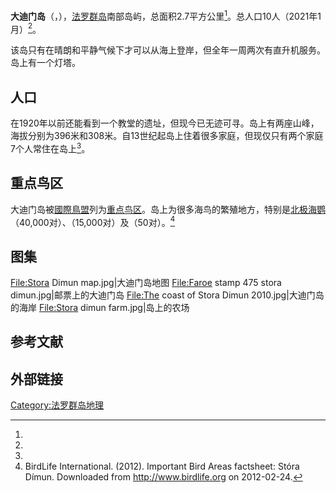 {{Infobox islands
| name             = 大迪门岛
| native name      = {{native name|fo|Stóra Dímun}}<br/>{{native name|da|Stor Dímun}}
| image name       = Stóra Dímun.1.jpg
| image caption    = 大迪门岛
| image map        = Position of Stóra Dímun on Faroe map.png
| map size         = 200px
| map caption      = 大迪门岛在法罗群岛中的位置（红色部分）
| coordinates      = {{coord|61|41|N|6|44|W|region:FO_type:isle|display=inline,title}}
| etymology        = 
| location         = [[大西洋|北大西洋]]
| archipelago      = [[法罗群岛|法罗群岛]]
| waterbody        = 
| area km2         = 2.7
| area footnotes   = <ref name="WorldAtlas"/>
| rank             = 
| coastline km     = 
| coastline footnotes = 
| elevation m      = 396
| elevation footnotes = 
| highest mount    = 
| country          = {{DEN}}
| country admin divisions title    = [[丹麥行政區劃|自治领]]
| country admin divisions          = {{flag|Faroe Islands}}
| country largest city type        = 
| country largest city             = 
| country largest city population  = 
| population       = 10
| population as of = 2021年1月
| population footnotes = <ref name="popu"/>
| languages        = 
| ethnic groups    = 
| timezone1        = 
| utc_offset1      = 
| timezone1_DST    = 
| utc_offset1_DST  = 
| additional info  = 
}}
'''大迪门岛'''（{{lang-fo|Stóra Dímun}}，{{lang-da|Stor Dímun}}），[[法罗群岛|法罗群岛]]南部岛屿，总面积2.7平方公里<ref name="WorldAtlas"/>。总人口10人（2021年1月）<ref name="popu"/>。

该岛只有在晴朗和平静气候下才可以从海上登岸，但全年一周两次有直升机服务。岛上有一个灯塔。

== 人口 ==
在1920年以前还能看到一个教堂的遗址，但现今已无迹可寻。岛上有两座山峰，海拔分别为396米和308米。自13世纪起岛上住着很多家庭，但现仅只有两个家庭7个人常住在岛上<ref name="facts"/>。

== 重点鸟区 ==
大迪门岛被[[國際鳥盟|國際鳥盟]]列为[[重点鸟区|重点鸟区]]。岛上为很多海鸟的繁殖地方，特别是[[北极海鹦|北极海鹦]]（40,000对）、{{le|European storm petrel|European storm petrel}}（15,000对）及{{le|Black guillemot|Black guillemot}}（50对）。<ref>BirdLife International. (2012). Important Bird Areas factsheet: Stóra Dímun. Downloaded from http://www.birdlife.org {{WebCite|url=https://www.webcitation.org/5QE8rvIqH?url=http://www.birdlife.org/ |date=20070710111036 |dateformat=iso }} on 2012-02-24.</ref>

== 图集 ==
<gallery mode="packed" heights="130px">
File:Stora Dimun map.jpg|大迪门岛地图
File:Faroe stamp 475 stora dimun.jpg|邮票上的大迪门岛
File:The coast of Stora Dimun 2010.jpg|大迪门岛的海岸
File:Stora dimun farm.jpg|岛上的农场
</gallery>

== 参考文献 ==
{{Reflist|30em|refs=
<ref name="WorldAtlas">{{cite web | url = https://www.worldatlas.com/articles/the-largest-islands-of-the-faroe-islands.html | title = The Largest Islands Of The Faroe Islands | language = en | publisher = WorldAtlas | accessdate = 2021-09-13}}</ref>

<ref name="popu">{{cite web | url = https://statbank.hagstova.fo/pxweb/en/H2/H2__IB__IB01/fo_abgd_md.px/?rxid=8612b90f-3759-4c23-a803-57f6f7e767a3 | title = Population by sex, age, village/city and month (1985-2021) | language = en | publisher = Statbank | accessdate = 2021-09-13}}</ref>

<ref name="facts">{{cite web | url = http://storadimun.fo/Default.aspx?ID=7 | title = Facts about Stóra Dímun | language = en | publisher = Stóra Dímun | accessdate = 2021-09-13}}</ref>
}}

== 外部链接 ==
{{commonscat|Stóra Dímun}}

{{法罗群岛岛屿列表}}

[[Category:法罗群岛地理|Category:法罗群岛地理]]
